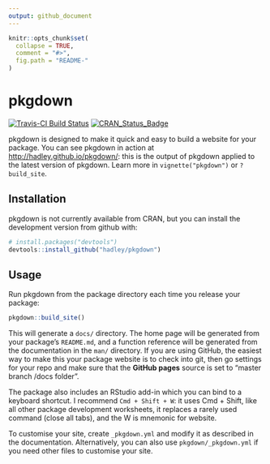 ```yaml
---
output: github_document
---
```


<!-- README.md is generated from README.Rmd. Please edit that file -->

```r
knitr::opts_chunk$set(
  collapse = TRUE,
  comment = "#>",
  fig.path = "README-"
)
```

# pkgdown

[![Travis-CI Build Status](https://travis-ci.org/hadley/pkgdown.svg?branch=master)](https://travis-ci.org/hadley/pkgdown)
[![CRAN_Status_Badge](http://www.r-pkg.org/badges/version/pkgdown)](https://cran.r-project.org/package=pkgdown)

pkgdown is designed to make it quick and easy to build a website for your package. You can see pkgdown in action at <http://hadley.github.io/pkgdown/>: this is the output of pkgdown applied to the latest version of pkgdown. Learn more in `vignette("pkgdown")` or `?build_site`.

## Installation

pkgdown is not currently available from CRAN, but you can install the development version from github with:

```r
# install.packages("devtools")
devtools::install_github("hadley/pkgdown")
```

## Usage

Run pkgdown from the package directory each time you release your package:

```r
pkgdown::build_site()
```

This will generate a `docs/` directory. The home page will be generated from your package's `README.md`, and a function reference will be generated from the documentation in the `man/` directory. If you are using GitHub, the easiest way to make this your package website is to check into git, then go settings for your repo and make sure that the __GitHub pages__ source is set to "master branch /docs folder".

The package also includes an RStudio add-in which you can bind to a keyboard shortcut. I recommend `Cmd + Shift + W`: it uses Cmd + Shift, like all other package development worksheets, it replaces a rarely used command (close all tabs), and the W is mnemonic for website.

To customise your site, create `_pkgdown.yml` and modify it as described in the documentation. Alternatively, you can also use `pkgdown/_pkgdown.yml` if you need other files to customise your site.
